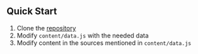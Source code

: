 ## Quick Start

1. Clone the [repository](https://github.com/preachjs/docs-template)
2. Modify `content/data.js` with the needed data
3. Modify content in the sources mentioned in `content/data.js`
